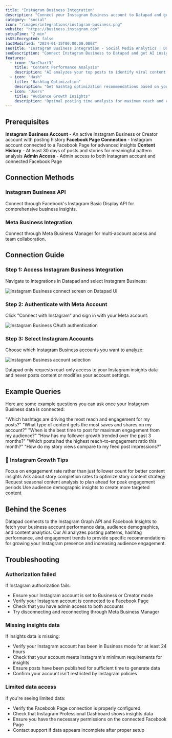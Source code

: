 ```yaml
---
title: "Instagram Business Integration"
description: "Connect your Instagram Business account to Datapad and get AI-powered insights that transform content into viral growth strategies."
category: "social"
icon: "/images/integrations/instagram-business.png"
website: "https://business.instagram.com"
setupTime: "2 min"
isSSLEncrypted: false
lastModified: "2024-01-15T00:00:00.000Z"
seoTitle: "Instagram Business Integration - Social Media Analytics | Datapad"
seoDescription: "Connect Instagram Business to Datapad and get AI insights that identify viral content patterns, optimize hashtags, and grow your following."
features:
  - icon: "BarChart3"
    title: "Content Performance Analysis"
    description: "AI analyzes your top posts to identify viral content patterns and themes that drive maximum engagement."
  - icon: "Hash"
    title: "Hashtag Optimization"
    description: "Get hashtag optimization recommendations based on your audience engagement and reach performance data."
  - icon: "Users"
    title: "Audience Growth Insights"
    description: "Optimal posting time analysis for maximum reach and engagement with detailed follower growth tracking."
---
```


## Prerequisites

<FeatureItem>**Instagram Business Account** - An active Instagram Business or Creator account with posting history</FeatureItem>
<FeatureItem>**Facebook Page Connection** - Instagram account connected to a Facebook Page for advanced insights</FeatureItem>
<FeatureItem>**Content History** - At least 30 days of posts and stories for meaningful pattern analysis</FeatureItem>
<FeatureItem>**Admin Access** - Admin access to both Instagram account and connected Facebook Page</FeatureItem>

## Connection Methods

### Instagram Business API
Connect through Facebook's Instagram Basic Display API for comprehensive business insights.

### Meta Business Integration
Connect through Meta Business Manager for multi-account access and team collaboration.

## Connection Guide

### Step 1: Access Instagram Business Integration

Navigate to Integrations in Datapad and select Instagram Business:

![Instagram Business connect screen on Datapad UI](/images/docs/ipage-connect.png)

### Step 2: Authenticate with Meta Account

Click "Connect with Instagram" and sign in with your Meta account:

![Instagram Business OAuth authentication](/images/docs/ipage-oauth.png)

### Step 3: Select Instagram Accounts

Choose which Instagram Business accounts you want to analyze:

![Instagram Business account selection](/images/docs/ipage-account-select.png)

<InfoItem>Datapad only requests read-only access to your Instagram insights data and never posts content or modifies your account settings.</InfoItem>

## Example Queries

Here are some example questions you can ask once your Instagram Business data is connected:

<StepItem>"Which hashtags are driving the most reach and engagement for my posts?"</StepItem>
<StepItem>"What type of content gets the most saves and shares on my account?"</StepItem>
<StepItem>"When is the best time to post for maximum engagement from my audience?"</StepItem>
<StepItem>"How has my follower growth trended over the past 3 months?"</StepItem>
<StepItem>"Which posts had the highest reach-to-engagement ratio this month?"</StepItem>
<StepItem>"How do my story views compare to my feed post impressions?"</StepItem>

### 💬 Instagram Growth Tips

<TipItem>Focus on engagement rate rather than just follower count for better content insights</TipItem>
<TipItem>Ask about story completion rates to optimize story content strategy</TipItem>
<TipItem>Request seasonal content analysis to plan ahead for peak engagement periods</TipItem>
<TipItem>Use audience demographic insights to create more targeted content</TipItem>

## Behind the Scenes

Datapad connects to the Instagram Graph API and Facebook Insights to fetch your business account performance data, audience demographics, and content analytics. Our AI analyzes posting patterns, hashtag performance, and engagement trends to provide specific recommendations for growing your Instagram presence and increasing audience engagement.

## Troubleshooting

### Authorization failed
If Instagram authorization fails:
- Ensure your Instagram account is set to Business or Creator mode
- Verify your Instagram account is connected to a Facebook Page
- Check that you have admin access to both accounts
- Try disconnecting and reconnecting through Meta Business Manager

### Missing insights data
If insights data is missing:
- Verify your Instagram account has been in Business mode for at least 24 hours
- Check that your account meets Instagram's minimum requirements for insights
- Ensure posts have been published for sufficient time to generate data
- Confirm your account isn't restricted by Instagram policies

### Limited data access
If you're seeing limited data:
- Verify the Facebook Page connection is properly configured
- Check that Instagram Professional Dashboard shows insights data
- Ensure you have the necessary permissions on the connected Facebook Page
- Contact support if data appears incomplete after proper setup
